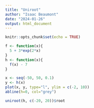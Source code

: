 ```yaml
---
title: "Uniroot"
author: "Isaac Beaumont"
date: "2024-01-26"
output: html_document
---
```


```r
knitr::opts_chunk$set(echo = TRUE)
```

```r
f <- function(x){
  5 + 3*exp(2*x)
}
h <- function(x){
  f(x) - 7
}
```

```r
x <- seq(-50, 50, 0.1)
y <- h(x)
plot(x, y, type="l", ylim = c(-2, 10))
abline(h=0, col="grey")
```


```r
uniroot(h, c(-20, 20))$root
```

